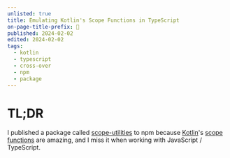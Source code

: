 ```yaml
---
unlisted: true
title: Emulating Kotlin's Scope Functions in TypeScript
on-page-title-prefix: 🔬
published: 2024-02-02
edited: 2024-02-02
tags:
  - kotlin
  - typescript
  - cross-over 
  - npm
  - package
---
```


# TL;DR

I published a package called [scope-utilities](https://www.npmjs.com/package/scope-utilities) to npm because [Kotlin](https://kotlinlang.org/)'s [scope functions](https://kotlinlang.org/docs/scope-functions.html) are amazing, and I miss it when working with JavaScript / TypeScript.

